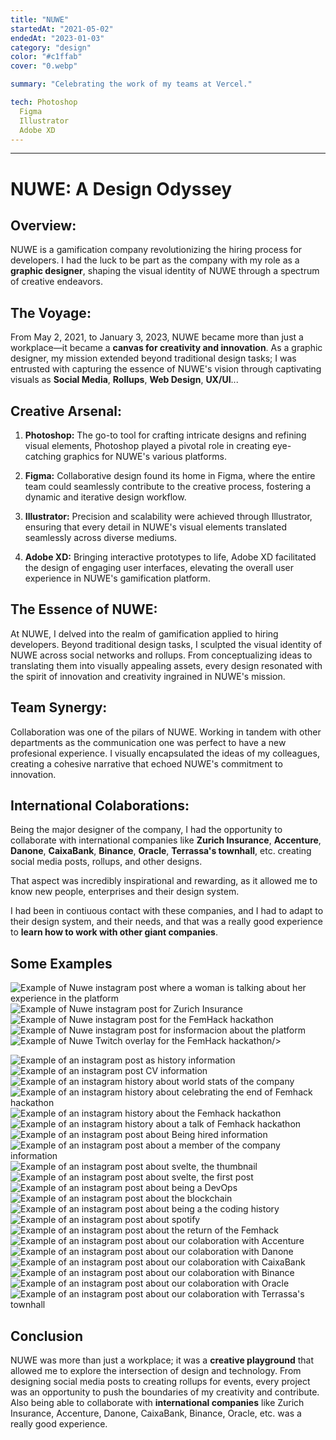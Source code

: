 ---
title: "NUWE"
startedAt: "2021-05-02"
endedAt: "2023-01-03"
category: "design"
color: "#c1ffab"
cover: "0.webp"

summary: "Celebrating the work of my teams at Vercel."

tech: Photoshop
  Figma
  Illustrator
  Adobe XD
---

---

# NUWE: A Design Odyssey

## Overview:

NUWE is a gamification company revolutionizing the hiring process for developers. I had the luck to be part as the company with my role as a **graphic designer**, shaping the visual identity of NUWE through a spectrum of creative endeavors.

## The Voyage:

From May 2, 2021, to January 3, 2023, NUWE became more than just a workplace—it became a **canvas for creativity and innovation**. As a graphic designer, my mission extended beyond traditional design tasks; I was entrusted with capturing the essence of NUWE's vision through captivating visuals as **Social Media**, **Rollups**, **Web Design**, **UX/UI**...

## Creative Arsenal:

1. **Photoshop:** The go-to tool for crafting intricate designs and refining visual elements, Photoshop played a pivotal role in creating eye-catching graphics for NUWE's various platforms.

2. **Figma:** Collaborative design found its home in Figma, where the entire team could seamlessly contribute to the creative process, fostering a dynamic and iterative design workflow.

3. **Illustrator:** Precision and scalability were achieved through Illustrator, ensuring that every detail in NUWE's visual elements translated seamlessly across diverse mediums.

4. **Adobe XD:** Bringing interactive prototypes to life, Adobe XD facilitated the design of engaging user interfaces, elevating the overall user experience in NUWE's gamification platform.

## The Essence of NUWE:

At NUWE, I delved into the realm of gamification applied to hiring developers. Beyond traditional design tasks, I sculpted the visual identity of NUWE across social networks and rollups. From conceptualizing ideas to translating them into visually appealing assets, every design resonated with the spirit of innovation and creativity ingrained in NUWE's mission.

## Team Synergy:

Collaboration was one of the pilars of NUWE. Working in tandem with other departments as the communication one was perfect to have a new profesional experience. I visually encapsulated the ideas of my colleagues, creating a cohesive narrative that echoed NUWE's commitment to innovation.

## International Colaborations:

Being the major designer of the company, I had the opportunity to collaborate with international companies like **Zurich Insurance**, **Accenture**, **Danone**, **CaixaBank**, **Binance**, **Oracle**, **Terrassa's townhall**, etc. creating social media posts, rollups, and other designs.

That aspect was incredibly inspirational and rewarding, as it allowed me to know new people, enterprises and their design system.

I had been in contiuous contact with these companies, and I had to adapt to their design system, and their needs, and that was a really good experience to **learn how to work with other giant companies**.

## Some Examples

<section className='my-20 flex flex-wrap  gap-6 w-full'>
<SlideUpWhenVisible>
  <Image
    alt="Example of Nuwe instagram post where a woman is talking about her experience in the platform"
    title="Example of Nuwe instagram post where a woman is talking about her experience in the platform"
    width={300}
    height={300}
    className="flex flex-1 rounded-xl h-full object-contain"
    src="/images/projects/nuwe/1.png"
  />
</SlideUpWhenVisible>
<SlideUpWhenVisible>
  <Image
     width={300}    
    alt="Example of Nuwe instagram post for Zurich Insurance"
    title="Example of Nuwe instagram post for Zurich Insurance"
    height={300}
    className="flex flex-1 rounded-xl h-full object-contain"
    src="/images/projects/nuwe/2.png"
  />
</SlideUpWhenVisible>
<SlideUpWhenVisible>
  <Image
     width={300}
    height={300}    
    alt="Example of Nuwe instagram post for the FemHack hackathon"
    title="Example of Nuwe instagram post for the FemHack hackathon"
    className="flex flex-1 rounded-xl h-full object-contain"
    src="/images/projects/nuwe/3.png"
  />
</SlideUpWhenVisible>
<SlideUpWhenVisible>
  <Image
     width={300}
    height={300}
    alt="Example of Nuwe instagram post for insformacion about the platform"
    title="Example of Nuwe instagram post for insformacion about the platform"
    className="flex flex-1 rounded-xl h-full object-contain"
    src="/images/projects/nuwe/4.png"
  />
</SlideUpWhenVisible>
<SlideUpWhenVisible>
  <Image
     width={600}
    alt="Example of Nuwe Twitch overlay for the FemHack hackathon"
    title="Example of Nuwe Twitch overlay for the FemHack hackathon"
    height={300}
    className="flex flex-1 rounded-xl h-full object-contain"
    src="/images/projects/nuwe/5.png"

/>

</SlideUpWhenVisible>
<SlideUpWhenVisible>
  <Image
     width={300}
    height={300}
    alt="Example of an instagram post as history information"
    title="Example of an instagram post as history information"
    className="flex-1 w-full rounded-xl h-full max-h-[300px] object-contain"
    src="/images/projects/nuwe/6.png"
  />
</SlideUpWhenVisible>
<SlideUpWhenVisible>
  <Image
     width={300}
    height={300}
    alt="Example of an instagram post CV information"
    title="Example of an instagram post CV information"
    className="flex-1 w-full rounded-xl h-full max-h-[300px] object-contain"
    src="/images/projects/nuwe/7.png"
  />
</SlideUpWhenVisible>

<SlideUpWhenVisible>
  <Image
    width={300}
    alt="Example of an instagram history about world stats of the company"
    title="Example of an instagram history about world stats of the company"
    height={600}
    className="flex-1 w-full rounded-xl h-full max-h-[550px] object-contain"
    src="/images/projects/nuwe/9.png"
  />
</SlideUpWhenVisible>
<SlideUpWhenVisible>
  <Image
    width={300}
    height={600}
    alt="Example of an instagram history about celebrating the end of Femhack hackathon"
    title="Example of an instagram history about celebrating the end of Femhack hackathon"
    className="flex-1 w-full rounded-xl h-full max-h-[550px] object-contain"
    src="/images/projects/nuwe/10.png"
  />
</SlideUpWhenVisible>
<SlideUpWhenVisible>
  <Image
    width={300}
    height={600}
    alt="Example of an instagram history about the Femhack hackathon"
    title="Example of an instagram history about the Femhack hackathon"
    className="flex-1 w-full rounded-xl h-full max-h-[550px] object-contain"
    src="/images/projects/nuwe/11.png"
  />
</SlideUpWhenVisible>
<SlideUpWhenVisible>
  <Image
    width={300}
    height={600}
    alt="Example of an instagram history about a talk of Femhack hackathon"
    title="Example of an instagram history about a talk of Femhack hackathon"
    className="flex-1 w-full rounded-xl h-full max-h-[550px] object-contain"
    src="/images/projects/nuwe/12.png"
  />
</SlideUpWhenVisible>
<SlideUpWhenVisible>
  <Image
    width={300}
    height={300}
    alt="Example of an instagram post about Being hired information"
    title="Example of an instagram post about Being hired information"
    className="flex-1 w-full rounded-xl h-full max-h-[300px] object-contain"
    src="/images/projects/nuwe/8.png"
  />
</SlideUpWhenVisible>
<SlideUpWhenVisible>
  <Image
     width={300}
    height={300}
    alt="Example of an instagram post about a member of the company information"
    title="Example of an instagram post about a member of the company information"
    className="flex-1 w-full rounded-xl h-full max-h-[300px] object-contain"
    src="/images/projects/nuwe/13.png"
  />
</SlideUpWhenVisible>

<SlideUpWhenVisible>
  <Image
    width={300}
    alt="Example of an instagram post about svelte, the thumbnail"
    title="Example of an instagram post about svelte, the thumbnail"
    height={300}
    className="flex-1 w-full rounded-xl h-full max-h-[300px] object-contain"
    src="/images/projects/nuwe/16.png"
  />
</SlideUpWhenVisible>
<SlideUpWhenVisible>
  <Image
    width={300}
    height={300}
    alt="Example of an instagram post about svelte, the first post"
    title="Example of an instagram post about svelte, the first post"
    className="flex-1 w-full rounded-xl h-full max-h-[300px] object-contain"
    src="/images/projects/nuwe/17.png"
  />
</SlideUpWhenVisible>
<SlideUpWhenVisible>
  <Image
    width={300}
    alt="Example of an instagram post about being a DevOps"
    title="Example of an instagram post about being a DevOps"
    height={300}
    className="flex-1 w-full rounded-xl h-full max-h-[300px] object-contain"
    src="/images/projects/nuwe/18.png"
  />
</SlideUpWhenVisible>
<SlideUpWhenVisible>
  <Image
    width={300}
    height={300}
    alt="Example of an instagram post about the blockchain"
    title="Example of an instagram post about the blockchain"
    className="flex-1 w-full rounded-xl h-full max-h-[300px] object-contain"
    src="/images/projects/nuwe/19.png"
  />
</SlideUpWhenVisible>
<SlideUpWhenVisible>
  <Image
    width={300}
    height={300}
    alt="Example of an instagram post about being a the coding history"
    title="Example of an instagram post about being a the coding history"
    className="flex-1 w-full rounded-xl h-full max-h-[300px] object-contain"
    src="/images/projects/nuwe/15.png"
  />
</SlideUpWhenVisible>
<SlideUpWhenVisible>
  <Image
    width={300}
    height={300}
    alt="Example of an instagram post about spotify"
    title="Example of an instagram post about spotify"
    className="flex-1 w-full rounded-xl h-full max-h-[300px] object-contain"
    src="/images/projects/nuwe/21.png"
  />
</SlideUpWhenVisible>
<SlideUpWhenVisible>
  <Image
    width={300}
    height={550}
    alt="Example of an instagram post about the return of the Femhack"
    title="Example of an instagram post about the return of the Femhack"
    className="flex-1 w-full rounded-xl h-full max-h-[530px] object-contain"
    src="/images/projects/nuwe/14.png"
  />
</SlideUpWhenVisible>
<SlideUpWhenVisible>
  <Image
    width={300}
    height={550}
    alt="Example of an instagram post about our colaboration with Accenture"
    title="Example of an instagram post about our colaboration with Accenture"
    className="flex-1 w-full rounded-xl h-full max-h-[530px] object-contain"
    src="/images/projects/nuwe/20.png"
  />
</SlideUpWhenVisible>

<SlideUpWhenVisible>
  <Image
    width={300}
    height={550}
    alt="Example of an instagram post about our colaboration with Danone"
    title="Example of an instagram post about our colaboration with Danone"
    className="flex-1 w-full rounded-xl h-full max-h-[530px] object-contain"
    src="/images/projects/nuwe/22.png"
  />
</SlideUpWhenVisible>
<SlideUpWhenVisible>
  <Image
    width={300}
    height={550}
    alt="Example of an instagram post about our colaboration with CaixaBank"
    title="Example of an instagram post about our colaboration with CaixaBank"
    className="flex-1 w-full rounded-xl h-full max-h-[530px] object-contain"
    src="/images/projects/nuwe/23.png"
  />
</SlideUpWhenVisible>
<SlideUpWhenVisible>
  <Image
    width={300}
    height={550}
    alt="Example of an instagram post about our colaboration with Binance"
    title="Example of an instagram post about our colaboration with Binance"
    className="flex-1 w-full rounded-xl h-full max-h-[530px] object-contain"
    src="/images/projects/nuwe/24.png"
  />
</SlideUpWhenVisible>
<SlideUpWhenVisible>
  <Image
    width={300}
    height={550}
    alt="Example of an instagram post about our colaboration with Oracle"
    title="Example of an instagram post about our colaboration with Oracle"
    className="flex-1 w-full rounded-xl h-full max-h-[530px] object-contain"
    src="/images/projects/nuwe/25.png"
  />
</SlideUpWhenVisible>
<SlideUpWhenVisible>
  <Image
    width={300}
    height={550}
    alt="Example of an instagram post about our colaboration with Terrassa's townhall"
    title="Example of an instagram post about our colaboration with Terrassa's townhall"
    className="flex-1 w-full rounded-xl h-full max-h-[530px] object-contain"
    src="/images/projects/nuwe/26.png"
  />
</SlideUpWhenVisible>

</section>

## Conclusion

NUWE was more than just a workplace; it was a **creative playground** that allowed me to explore the intersection of design and technology. From designing social media posts to creating rollups for events, every project was an opportunity to push the boundaries of my creativity and contribute. Also being able to collaborate with **international companies** like Zurich Insurance, Accenture, Danone, CaixaBank, Binance, Oracle, etc. was a really good experience.
